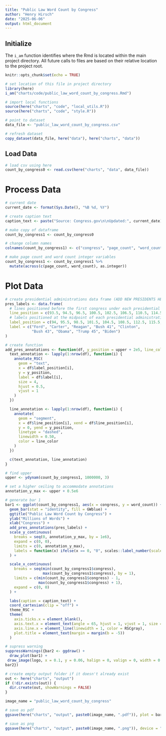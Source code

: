 ```yaml
---
title: "Public Law Word Count by Congress"
author: "Henry Hirsch"
date: "2025-06-06"
output: html_document
---
```


## Initialize

The `i_am` function identifies where the Rmd is located within the main project directory. All future calls to files are based on their relative location to the project root.

```r
knitr::opts_chunk$set(echo = TRUE)

# set location of this file in project directory
library(here)
i_am("charts/code/public_law_word_count_by_congress.Rmd")

# import local functions
source(here("charts", "code", "local_utils.R"))
source(here("charts", "code", "style.R"))

# point to dataset
data_file <- "public_law_word_count_by_congress.csv"

# refresh dataset
copy_dataset(data_file, here("data"), here("charts", "data"))
```

## Load Data

```r
# load csv using here
count_by_congress0 <- read.csv(here("charts", "data", data_file))
```

# Process Data

```r
# current date
current_date <- format(Sys.Date(), "%B %d, %Y")

# create caption text
caption_text <- paste("Source: Congress.gov\n\nUpdated:", current_date)

# make copy of dataframe
count_by_congress1 <- count_by_congress0

# change column names
colnames(count_by_congress1) <- c("congress", "page_count", "word_count", "public_law_count")

# make page count and word count integer variables
count_by_congress1 <- count_by_congress1 %>%
  mutate(across(c(page_count, word_count), as.integer))
```


# Plot Data

```r
# create presidential administrations data frame (ADD NEW PRESIDENTS HERE)
pres_labels <- data.frame(
  # lines positioned before the first congress under each presidential administration
  line_position = c(93.5, 94.5, 96.5, 100.5, 102.5, 106.5, 110.5, 114.5, 116.5),
  # labels positioned at the midpoint of each presidential administration
  label_position = c(94, 95.5, 98.5, 101.5, 104.5, 108.5, 112.5, 115.5, 117.5),
  label = c("Ford", "Carter", "Reagan", "Bush 41", "Clinton", 
            "Bush 43", "Obama", "Trump 45", "Biden")
)

# create function
add_pres_annotations <- function(df, y_position = upper + 2e5, line_color = RSCdarkgray) {
  text_annotation <- lapply(1:nrow(df), function(i) {
    annotate_RSC(
      geom = "text",
      x = df$label_position[i],
      y = y_position,
      label = df$label[i],
      size = 4,
      hjust = 0.5,
      vjust = 1
    )
  })

  line_annotation <- lapply(1:nrow(df), function(i) {
    annotate(
      geom = "segment",
      x = df$line_position[i], xend = df$line_position[i],
      y = 0, yend = y_position,
      linetype = "dashed",
      linewidth = 0.50,
      color = line_color
    )
  })

  c(text_annotation, line_annotation)
}
```


```r
# find upper
upper <- ydynam(count_by_congress1, 1000000, 3)

# set a higher ceiling to accommodate annotations
annotation_y_max <- upper + 0.5e6

# generate bar 1
bar1 <- ggplot(count_by_congress1, aes(x = congress, y = word_count)) +
  geom_bar(stat = "identity", fill = GWblue) +
  ggtitle("Public Law Word Count by Congress") +
  ylab("Millions of Words") +
  xlab("Congress") +
  add_pres_annotations(pres_labels) +
  scale_y_continuous(
    breaks = seq(0, annotation_y_max, by = 1e6),
    expand = c(0, 0),
    limits = c(0, annotation_y_max),
    labels = function(x) ifelse(x == 0, "0", scales::label_number(scale = 1e-6)(x))
  ) +

  scale_x_continuous(
    breaks = seq(min(count_by_congress1$congress),
                 max(count_by_congress1$congress), by = 1),
    limits = c(min(count_by_congress1$congress) - 1,
               max(count_by_congress1$congress) + 1),
    expand = c(0, 0)
  ) +

  labs(caption = caption_text) +
  coord_cartesian(clip = "off") +
  theme_RSC +
  theme(
    axis.ticks.x = element_blank(),
    axis.text.x = element_text(angle = 65, hjust = 1, vjust = 1, size = 12),
    axis.line.x = element_line(linewidth = 1, color = RSCgray),
    plot.title = element_text(margin = margin(b = -5))
  )

# supress warning
suppressWarnings({bar2 <- ggdraw() +
  draw_plot(bar1) +
 draw_image(logo, x = 0.1, y = 0.06, halign = 0, valign = 0, width = 0.2)
bar2})

```

```r
# create empty output folder if it doesn't already exist
out <- here("charts", "output")
if (!dir.exists(out)) {
  dir.create(out, showWarnings = FALSE)
}

image_name = "public_law_word_count_by_congress"

# save as pdf
ggsave(here("charts", "output", paste0(image_name, ".pdf")), plot = bar2, width = 12, height = 9, dpi = 300)

# save as png
ggsave(here("charts", "output", paste0(image_name, ".png")), device = "png", plot = bar2, width = 1200, height = 900, units = "px", dpi = 96, bg = "white")

```

